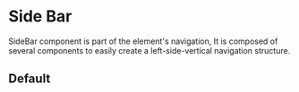 

<Meta of={SideBarStories} />

# Side Bar

SideBar component is part of the element's navigation, It is composed of several components to easily create a left-side-vertical navigation structure.

## Default

<Canvas of={SideBarStories.Default} />

<RenderHtmlMarkup of={SideBarStories.Default} />
